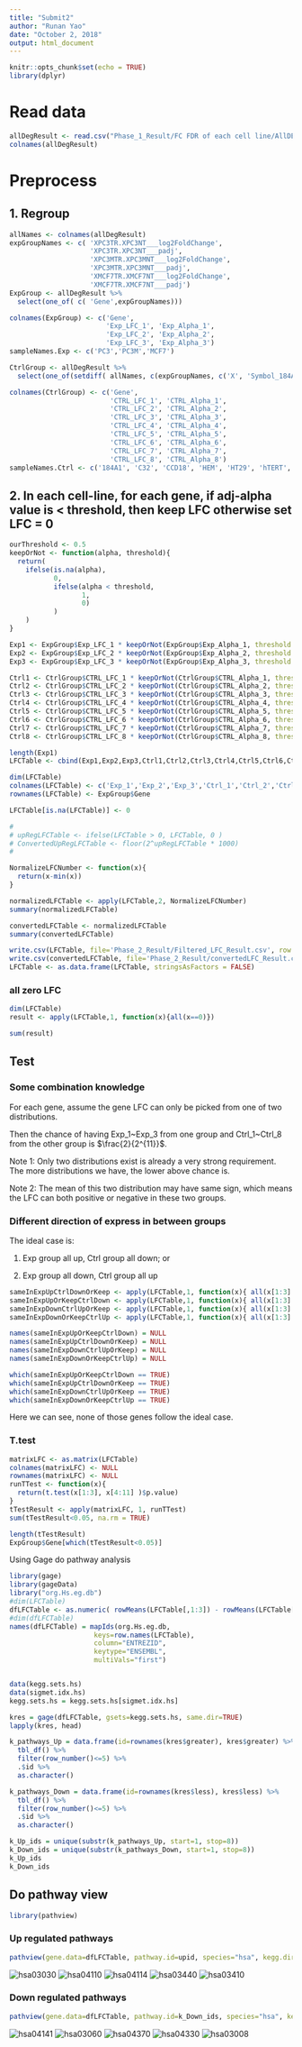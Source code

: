 ```yaml
---
title: "Submit2"
author: "Runan Yao"
date: "October 2, 2018"
output: html_document
---
```


```r
knitr::opts_chunk$set(echo = TRUE)
library(dplyr)
```

# Read data
```r
allDegResult <- read.csv("Phase_1_Result/FC FDR of each cell line/AllDEGResult.csv", stringsAsFactors = FALSE)
colnames(allDegResult)
```



# Preprocess
## 1. Regroup
```r
allNames <- colnames(allDegResult)
expGroupNames <- c( 'XPC3TR.XPC3NT___log2FoldChange', 
                    'XPC3TR.XPC3NT___padj',
                    'XPC3MTR.XPC3MNT___log2FoldChange',
                    'XPC3MTR.XPC3MNT___padj',
                    'XMCF7TR.XMCF7NT___log2FoldChange',
                    'XMCF7TR.XMCF7NT___padj')
ExpGroup <- allDegResult %>% 
  select(one_of( c( 'Gene',expGroupNames)))

colnames(ExpGroup) <- c('Gene', 
                        'Exp_LFC_1', 'Exp_Alpha_1', 
                        'Exp_LFC_2', 'Exp_Alpha_2', 
                        'Exp_LFC_3', 'Exp_Alpha_3')
sampleNames.Exp <- c('PC3','PC3M','MCF7')

CtrlGroup <- allDegResult %>%
  select(one_of(setdiff( allNames, c(expGroupNames, c('X', 'Symbol_184A1', 'XTRAMPTR.XTRAMPNT___log2FoldChange', 'XTRAMPTR.XTRAMPNT___padj')))))

colnames(CtrlGroup) <- c('Gene', 
                         'CTRL_LFC_1', 'CTRL_Alpha_1', 
                         'CTRL_LFC_2', 'CTRL_Alpha_2', 
                         'CTRL_LFC_3', 'CTRL_Alpha_3',
                         'CTRL_LFC_4', 'CTRL_Alpha_4',
                         'CTRL_LFC_5', 'CTRL_Alpha_5',
                         'CTRL_LFC_6', 'CTRL_Alpha_6',
                         'CTRL_LFC_7', 'CTRL_Alpha_7',
                         'CTRL_LFC_8', 'CTRL_Alpha_8')
sampleNames.Ctrl <- c('184A1', 'C32', 'CCD18', 'HEM', 'HT29', 'hTERT', 'PANC', 'RW') 

```

## 2. In each cell-line, for each gene, if adj-alpha value is < threshold, then keep LFC otherwise set LFC = 0
```r
ourThreshold <- 0.5
keepOrNot <- function(alpha, threshold){
  return(
    ifelse(is.na(alpha), 
           0, 
           ifelse(alpha < threshold, 
                  1, 
                  0)
           )
    )
}

Exp1 <- ExpGroup$Exp_LFC_1 * keepOrNot(ExpGroup$Exp_Alpha_1, threshold = ourThreshold)
Exp2 <- ExpGroup$Exp_LFC_2 * keepOrNot(ExpGroup$Exp_Alpha_2, threshold = ourThreshold)
Exp3 <- ExpGroup$Exp_LFC_3 * keepOrNot(ExpGroup$Exp_Alpha_3, threshold = ourThreshold)

Ctrl1 <- CtrlGroup$CTRL_LFC_1 * keepOrNot(CtrlGroup$CTRL_Alpha_1, threshold = ourThreshold)
Ctrl2 <- CtrlGroup$CTRL_LFC_2 * keepOrNot(CtrlGroup$CTRL_Alpha_2, threshold = ourThreshold)
Ctrl3 <- CtrlGroup$CTRL_LFC_3 * keepOrNot(CtrlGroup$CTRL_Alpha_3, threshold = ourThreshold)
Ctrl4 <- CtrlGroup$CTRL_LFC_4 * keepOrNot(CtrlGroup$CTRL_Alpha_4, threshold = ourThreshold)
Ctrl5 <- CtrlGroup$CTRL_LFC_5 * keepOrNot(CtrlGroup$CTRL_Alpha_5, threshold = ourThreshold)
Ctrl6 <- CtrlGroup$CTRL_LFC_6 * keepOrNot(CtrlGroup$CTRL_Alpha_6, threshold = ourThreshold)
Ctrl7 <- CtrlGroup$CTRL_LFC_7 * keepOrNot(CtrlGroup$CTRL_Alpha_7, threshold = ourThreshold)
Ctrl8 <- CtrlGroup$CTRL_LFC_8 * keepOrNot(CtrlGroup$CTRL_Alpha_8, threshold = ourThreshold)

length(Exp1)
LFCTable <- cbind(Exp1,Exp2,Exp3,Ctrl1,Ctrl2,Ctrl3,Ctrl4,Ctrl5,Ctrl6,Ctrl7,Ctrl8) 

dim(LFCTable)
colnames(LFCTable) <- c('Exp_1','Exp_2','Exp_3','Ctrl_1','Ctrl_2','Ctrl_3','Ctrl_4','Ctrl_5','Ctrl_6','Ctrl_7','Ctrl_8')
rownames(LFCTable) <- ExpGroup$Gene

LFCTable[is.na(LFCTable)] <- 0

# 
# upRegLFCTable <- ifelse(LFCTable > 0, LFCTable, 0 )
# ConvertedUpRegLFCTable <- floor(2^upRegLFCTable * 1000)
# 

NormalizeLFCNumber <- function(x){
  return(x-min(x))
}

normalizedLFCTable <- apply(LFCTable,2, NormalizeLFCNumber)
summary(normalizedLFCTable)

convertedLFCTable <- normalizedLFCTable
summary(convertedLFCTable)

write.csv(LFCTable, file='Phase_2_Result/Filtered_LFC_Result.csv', row.names = TRUE)
write.csv(convertedLFCTable, file='Phase_2_Result/convertedLFC_Result.csv', row.names = TRUE)
LFCTable <- as.data.frame(LFCTable, stringsAsFactors = FALSE)

```


### all zero LFC
```r
dim(LFCTable)
result <- apply(LFCTable,1, function(x){all(x==0)})

sum(result)
```

## Test

### Some combination knowledge

For each gene, assume the gene LFC can only be picked from one of two distributions. 

Then the chance of having Exp_1~Exp_3 from one group and Ctrl_1~Ctrl_8 from the other group is $\frac{2}{2^{11}}$. 

Note 1: Only two distributions exist is already a very strong requirement. The more distributions we have, the lower above chance is.

Note 2: The mean of this two distribution may have same sign, which means the LFC can both positive or negative in these two groups.

### Different direction of express in between groups
The ideal case is:

1.  Exp group all up, Ctrl group all down; or 

2.  Exp group all down, Ctrl group all up

```r
sameInExpUpCtrlDownOrKeep <- apply(LFCTable,1, function(x){ all(x[1:3] > 0) && all(x[4:11] <= 0) } )
sameInExpUpOrKeepCtrlDown <- apply(LFCTable,1, function(x){ all(x[1:3] >= 0) && all(x[4:11] < 0) } )
sameInExpDownCtrlUpOrKeep <- apply(LFCTable,1, function(x){ all(x[1:3] < 0) && all(x[4:11] >= 0) } )
sameInExpDownOrKeepCtrlUp <- apply(LFCTable,1, function(x){ all(x[1:3] <= 0) && all(x[4:11] > 0) } )

names(sameInExpUpOrKeepCtrlDown) = NULL
names(sameInExpUpCtrlDownOrKeep) = NULL
names(sameInExpDownCtrlUpOrKeep) = NULL
names(sameInExpDownOrKeepCtrlUp) = NULL

which(sameInExpUpOrKeepCtrlDown == TRUE) 
which(sameInExpUpCtrlDownOrKeep == TRUE)
which(sameInExpDownCtrlUpOrKeep == TRUE) 
which(sameInExpDownOrKeepCtrlUp == TRUE) 
```


Here we can see, none of those genes follow the ideal case.

### T.test

```r
matrixLFC <- as.matrix(LFCTable)
colnames(matrixLFC) <- NULL
rownames(matrixLFC) <- NULL
runTTest <- function(x){
  return(t.test(x[1:3], x[4:11] )$p.value)
}
tTestResult <- apply(matrixLFC, 1, runTTest)
sum(tTestResult<0.05, na.rm = TRUE)

length(tTestResult)
ExpGroup$Gene[which(tTestResult<0.05)]


```


Using Gage do pathway analysis
```r
library(gage)
library(gageData)
library("org.Hs.eg.db")
#dim(LFCTable)
dfLFCTable <- as.numeric( rowMeans(LFCTable[,1:3]) - rowMeans(LFCTable[,4:11]) )
#dim(dfLFCTable)
names(dfLFCTable) = mapIds(org.Hs.eg.db,
                     keys=row.names(LFCTable), 
                     column="ENTREZID",
                     keytype="ENSEMBL",
                     multiVals="first")


data(kegg.sets.hs)
data(sigmet.idx.hs)
kegg.sets.hs = kegg.sets.hs[sigmet.idx.hs]

kres = gage(dfLFCTable, gsets=kegg.sets.hs, same.dir=TRUE)
lapply(kres, head)

k_pathways_Up = data.frame(id=rownames(kres$greater), kres$greater) %>% 
  tbl_df() %>% 
  filter(row_number()<=5) %>% 
  .$id %>% 
  as.character()

k_pathways_Down = data.frame(id=rownames(kres$less), kres$less) %>% 
  tbl_df() %>% 
  filter(row_number()<=5) %>% 
  .$id %>% 
  as.character()

k_Up_ids = unique(substr(k_pathways_Up, start=1, stop=8))
k_Down_ids = unique(substr(k_pathways_Down, start=1, stop=8))
k_Up_ids
k_Down_ids
```

## Do pathway view
```r
library(pathview)
```


### Up regulated pathways
```r
pathview(gene.data=dfLFCTable, pathway.id=upid, species="hsa", kegg.dir = "PathviewResult/Up/", new.signature=FALSE)
```

![hsa03030](.\hsa03030.pathview.png)
![hsa04110](.\hsa04110.pathview.png)
![hsa04114](.\hsa04114.pathview.png)
![hsa03440](.\hsa03440.pathview.png)
![hsa03410](.\hsa03410.pathview.png)

### Down regulated pathways
```r
pathview(gene.data=dfLFCTable, pathway.id=k_Down_ids, species="hsa", kegg.dir = "PathviewResult/Down/", new.signature=FALSE)
```
![hsa04141](.\hsa04141.pathview.png)
![hsa03060](.\hsa03060.pathview.png)
![hsa04370](.\hsa04370.pathview.png)
![hsa04330](.\hsa04330.pathview.png)
![hsa03008](.\hsa03008.pathview.png)





